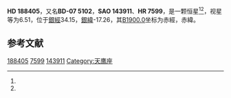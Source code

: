{{Starbox begin
| name = HD 188405
}}
{{Starbox observe
| epoch = [[J2000.0|J2000.0]]
| constell = {{星座名待查}}<ref name=SIMBAD>{{cite web
 | url=http://simbad.u-strasbg.fr/simbad/sim-id?Ident=HR+7599
 | title =Pulsating variable Star
 | publisher=Centre de Données astronomiques de Strasbourg
 | work=SIMBAD
 | accessdate=2012-07-13}}</ref><ref name=DATA>{{cite web
 | url=http://vizier.u-strasbg.fr/viz-bin/VizieR-5?-out.add=.&-source=5050&-corr=PK=HR&-out.max=9999&HR=7599
 | title=VizieR Detailed Page
 | accessdate=2012-07-13
 | archive-date=2016-03-05
 | archive-url=https://web.archive.org/web/20160305013618/http://vizier.u-strasbg.fr/viz-bin/VizieR-5?-out.add=.&-source=5050&-corr=PK=HR&-out.max=9999&HR=7599
 | dead-url=no
 }}</ref>
| 星官 = 
| ra = {{RA|19|55|19.6}}<ref name=SIMBAD /><ref name=DATA />
| dec = {{DEC|-6|44|3}}<ref name=SIMBAD /><ref name=DATA />
| appmag_v = 6.51<ref name=SIMBAD /><ref name=DATA />
}}
{{Starbox character
| class = F2V<ref name=SIMBAD /><ref name=DATA />
| b-v = 0.39<ref name=SIMBAD /><ref name=DATA />
| u-b = 0.05<ref name=SIMBAD /><ref name=DATA />
| r-i = <ref name=SIMBAD /><ref name=DATA />
| variable = 
}}
{{Starbox astrometry
| radial_v = 0.05
| prop_mo_ra = -7
| parallax = 0.01
| p_error =
}}
{{Starbox catalog
| names =BD-07 5102，[[SAO星表|SAO]] 143911，[[HD星表|HD]] 188405，[[HR星表|HR]] 7599}}
{{Starbox reference |Simbad=HR+7599}}
{{Starbox end}}

'''HD 188405'''，又名'''BD-07 5102'''，'''SAO 143911'''、'''HR 7599'''，是一颗恒星<ref name=SIMBAD /><ref name=DATA />，视星等为6.51，位于[[銀道座標系|銀經]]34.15，[[銀道座標系|銀緯]]-17.26，其[[B1900.0|B1900.0]]坐标为赤經{{RA|19|49|57.7}}，赤緯{{DEC|-6|-17.26|45}}。

== 参考文献 ==
{{reflist}}

{{star-stub}}

[[Category:HD和HDE天體|188405]]
[[Category:HR天體|7599]]
[[Category:SAO天體|143911]]
[[Category:天鹰座|Category:天鹰座]]